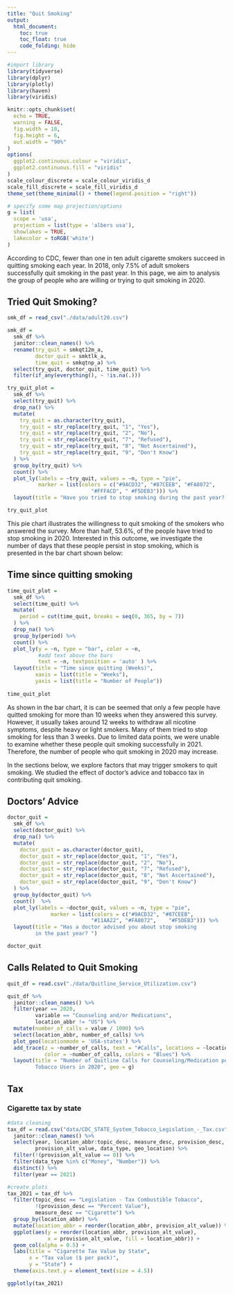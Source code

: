 ```yaml
---
title: "Quit Smoking"
output: 
  html_document:
    toc: true
    toc_float: true
    code_folding: hide
---
```


```r
#import library
library(tidyverse)
library(dplyr)
library(plotly)
library(haven)
library(viridis)

knitr::opts_chunk$set(
  echo = TRUE,
  warning = FALSE,
  fig.width = 10,
  fig.height = 6,
  out.width = "90%"
)
options(
  ggplot2.continuous.colour = "viridis",
  ggplot2.continuous.fill = "viridis"
)
scale_colour_discrete = scale_colour_viridis_d
scale_fill_discrete = scale_fill_viridis_d
theme_set(theme_minimal() + theme(legend.position = "right"))

# specify some map projection/options
g = list(
  scope = 'usa',
  projection = list(type = 'albers usa'),
  showlakes = TRUE,
  lakecolor = toRGB('white')
)
```


According to CDC, fewer than one in ten adult cigarette smokers succeed in quitting smoking each year. In 2018, only 7.5% of adult smokers successfully quit smoking in the past year. In this page, we aim to analysis the group of people who are willing or trying to quit smoking in 2020. 

## Tried Quit Smoking?
```r
smk_df = read_csv("./data/adult20.csv")

smk_df = 
  smk_df %>% 
  janitor::clean_names() %>% 
  rename(try_quit = smkqt12m_a, 
         doctor_quit = smktlk_a, 
         time_quit = smkqtnp_a) %>%
  select(try_quit, doctor_quit, time_quit) %>% 
  filter(if_any(everything(), ~ !is.na(.)))

try_quit_plot = 
  smk_df %>% 
  select(try_quit) %>% 
  drop_na() %>% 
  mutate(
    try_quit = as.character(try_quit),
    try_quit = str_replace(try_quit, "1", "Yes"),
    try_quit = str_replace(try_quit, "2", "No"),
    try_quit = str_replace(try_quit, "7", "Refused"),
    try_quit = str_replace(try_quit, "8", "Not Ascertained"),
    try_quit = str_replace(try_quit, "9", "Don't Know")
  ) %>% 
  group_by(try_quit) %>% 
  count() %>% 
  plot_ly(labels = ~try_quit, values = ~n, type = "pie",
          marker = list(colors = c("#9ACD32", "#87CEEB", "#FA8072", 
                           "#FFFACD", "	#F5DEB3"))) %>% 
  layout(title = "Have you tried to stop smoking during the past year? ")

try_quit_plot
```

This pie chart illustrates the willingness to quit smoking of the smokers who answered the survey. More than half, 53.6%, of the people have tried to stop smoking in 2020. Interested in this outcome, we investigate the number of days that these people persist in stop smoking, which is presented in the bar chart shown below:


## Time since quitting smoking
```r
time_quit_plot = 
  smk_df %>% 
  select(time_quit) %>% 
  mutate(
    period = cut(time_quit, breaks = seq(0, 365, by = 7))
  ) %>% 
  drop_na() %>% 
  group_by(period) %>% 
  count() %>% 
  plot_ly(y = ~n, type = "bar", color = ~n,
          #add text above the bars
          text = ~n, textposition = 'auto' ) %>% 
  layout(title = "Time since quitting (Weeks)", 
         xaxis = list(title = "Weeks"),
         yaxis = list(title = "Number of People"))
  
time_quit_plot
```

As shown in the bar chart, it is can be seemed that only a few people have quitted smoking for more than 10 weeks when they answered this survey. However, it usually takes around 12 weeks to withdraw all nicotine symptoms, despite heavy or light smokers. Many of them tried to stop smoking for less than 3 weeks. Due to limited data points, we were unable to examine whether these people quit smoking successfully in 2021. Therefore, the number of people who quit smoking in 2020 may increase.


In the sections below, we explore factors that may trigger smokers to quit smoking. We studied the effect of doctor’s advice and tobacco tax in contributing quit smoking. 


## Doctors' Advice
```r
doctor_quit = 
  smk_df %>% 
  select(doctor_quit) %>% 
  drop_na() %>% 
  mutate(
    doctor_quit = as.character(doctor_quit),
    doctor_quit = str_replace(doctor_quit, "1", "Yes"),
    doctor_quit = str_replace(doctor_quit, "2", "No"),
    doctor_quit = str_replace(doctor_quit, "7", "Refused"),
    doctor_quit = str_replace(doctor_quit, "8", "Not Ascertained"),
    doctor_quit = str_replace(doctor_quit, "9", "Don't Know")
  ) %>% 
  group_by(doctor_quit) %>% 
  count()  %>% 
  plot_ly(labels = ~doctor_quit, values = ~n, type = "pie",
              marker = list(colors = c("#9ACD32", "#87CEEB", 
                           "#11AA22", "#FA8072",	"#F5DEB3"))) %>% 
  layout(title = "Has a doctor advised you about stop smoking 
         in the past year? ")

doctor_quit
```


## Calls Related to Quit Smoking
```r
quit_df = read.csv("./data/Quitline_Service_Utilization.csv") 

quit_df %>% 
  janitor::clean_names() %>% 
  filter(year == 2020,
         variable == "Counseling and/or Medications",
         location_abbr != "US") %>% 
  mutate(number_of_calls = value / 1000) %>% 
  select(location_abbr, number_of_calls) %>%
  plot_geo(locationmode = 'USA-states') %>% 
  add_trace(z = ~number_of_calls, text = "#Calls", locations = ~location_abbr,
            color = ~number_of_calls, colors = "Blues") %>% 
  layout(title = "Number of Quitline Calls for Counseling/Medication per 
         Tobacco Users in 2020", geo = g)
```

## Tax

### Cigarette tax by state
```r
#data cleaning
tax_df = read.csv("data/CDC_STATE_System_Tobacco_Legislation_-_Tax.csv") %>% 
  janitor::clean_names() %>% 
  select(year, location_abbr:topic_desc, measure_desc, provision_desc, 
         provision_alt_value, data_type, geo_location) %>% 
  filter(!(provision_alt_value == 0)) %>% 
  filter(data_type %in% c("Money", "Number")) %>% 
  distinct() %>% 
  filter(year == 2021)

#create plots
tax_2021 = tax_df %>% 
  filter(topic_desc == "Legislation - Tax Combustible Tobacco",
         !(provision_desc == "Percent Value"),
         measure_desc == "Cigarette") %>% 
  group_by(location_abbr) %>%
  mutate(location_abbr = reorder(location_abbr, provision_alt_value)) %>% 
  ggplot(aes(y = reorder(location_abbr, provision_alt_value), 
             x = provision_alt_value, fill = location_abbr)) + 
  geom_col(alpha = 0.5) +
  labs(title = "Cigarette Tax Value by State",
       x = "Tax value ($ per pack)",
       y = "State") +
  theme(axis.text.y = element_text(size = 4.5)) 

ggplotly(tax_2021)
```



